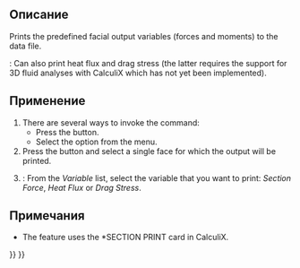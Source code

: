 <languages/>

{{Docnav/ru
|[[FEM_ConstraintPlaneRotation/ru|Ограничить вращение плоскости]]
|[[FEM_ConstraintTransform/ru|Ограничение преобразования]]
|[[FEM_Workbench/ru|Верстак "FEM"]]
|IconL=FEM_ConstraintPlaneRotation.svg
|IconR=FEM_ConstraintTransform.svg
|IconC=Workbench_FEM.svg
}}

<div class="mw-translate-fuzzy">
{{GuiCommand/ru
|Name/ru=Ограничение sectionprint
|Name=FEM_ConstraintSectionPrint
|MenuLocation= Model → Geometrical Constraints → Constraint section print
|Workbenches=[[FEM_Workbench/ru|FEM]]
|Version=0.19
|SeeAlso=
}}
</div>

<span id="Description"></span>
==Описание==

Prints the predefined facial output variables (forces and moments) to the data file.

{{Version|1.0}}: Can also print heat flux and drag stress (the latter requires the support for 3D fluid analyses with CalculiX which has not yet been implemented).

<span id="Usage"></span>
==Применение==

# There are several ways to invoke the command:
#* Press the {{Button|[[Image:FEM_ConstraintSectionPrint.svg|16px]] [[FEM_ConstraintSectionPrint|Section print feature]]}} button.
#* Select the {{MenuCommand|Model → Geometrical analysis features → [[Image:FEM_ConstraintSectionPrint.svg|16px]] Section print feature}} option from the menu.
# Press the {{Button|Add}} button and select a single face for which the output will be printed.
# {{Version|1.0}}: From the ''Variable'' list, select the variable that you want to print: ''Section Force'', ''Heat Flux'' or ''Drag Stress''.

<span id="Notes"></span>
==Примечания== 

* The feature uses the *SECTION PRINT card in CalculiX.


{{Docnav/ru
|[[FEM_ConstraintPlaneRotation/ru|Ограничить вращение плоскости]]
|[[FEM_ConstraintTransform/ru|Ограничение преобразования]]
|[[FEM_Workbench/ru|Верстак "FEM"]]
|IconL=FEM_ConstraintPlaneRotation.svg
|IconR=FEM_ConstraintTransform.svg
|IconC=Workbench_FEM.svg
}}

{{FEM_Tools_navi{{#translation:}}}}
{{Userdocnavi{{#translation:}}}}